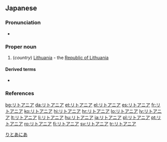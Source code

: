 ==Japanese==
{{Wikipedia|lang=ja}}

===Pronunciation===
* {{ja-pron|リトアニア|acc=0|acc_ref=NHK}}

===Proper noun===
{{ja-pos|proper}}

# (''country'') [[Lithuania]] - the [[Republic of Lithuania]]

====Derived terms====
* {{qualifier|Noun}} {{ja-l|リトアニア語}}

===References===
<references/>

[[Category:ja:Countries of Europe|りとあにあ]]

[[bg:リトアニア]]
[[da:リトアニア]]
[[et:リトアニア]]
[[el:リトアニア]]
[[es:リトアニア]]
[[fr:リトアニア]]
[[ko:リトアニア]]
[[hi:リトアニア]]
[[hr:リトアニア]]
[[lo:リトアニア]]
[[lv:リトアニア]]
[[lt:リトアニア]]
[[li:リトアニア]]
[[hu:リトアニア]]
[[ja:リトアニア]]
[[pl:リトアニア]]
[[pt:リトアニア]]
[[ro:リトアニア]]
[[fi:リトアニア]]
[[sv:リトアニア]]
[[tr:リトアニア]]
